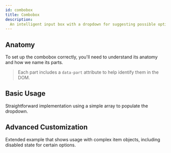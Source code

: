 ```yaml
---
id: combobox
title: Combobox
description:
  An intelligent input box with a dropdown for suggesting possible options.
---
```



<ComponentPreview />

## Anatomy

To set up the combobox correctly, you'll need to understand its anatomy and how
we name its parts.

> Each part includes a `data-part` attribute to help identify them in the DOM.

<Anatomy id="combobox" />

## Basic Usage

Straightforward implementation using a simple array to populate the dropdown.

<Story id="Basic" />

## Advanced Customization

Extended example that shows usage with complex item objects, including disabled
state for certain options.

<Story id="Advanced" />
